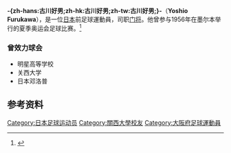 {{Football player infobox
| playername= 古川好男
| fullname = 古川好男
| nickname = 
| image = 
| dateofbirth = 1934年7月5日（76岁）
| cityofbirth =
| countryofbirth = [[日本|日本]][[大阪市|大阪]]
| height =
| currentclub  = 退休
| position = 门将
| youthyears =
| youthclubs = 明星高校<br>[[关西大学|关西大学]]
| years =
| clubs = 日本邓洛普
| caps(goals) =
| nationalyears = 1956-1962
| nationalteam = [[日本国家队|日本]]
| nationalcaps(goals) = {{0}}19 {{0}}{{0}}(0)
| manageryears =
| managerclubs =
}}

'''-{zh-hans:古川好男;zh-hk:古川好男;zh-tw:古川好男;}-'''（'''Yoshio Furukawa'''），是一位[[日本國家足球隊|日本]]前足球運動員，司职[[门将_(足球)|门将]]。他曾参与1956年在墨尔本举行的夏季奥运会足球比赛。<ref>{{cite web|publisher=Sports Reference|title=Yoshio Furukawa Biography and Statistics|url=http://www.sports-reference.com/olympics/athletes/fu/yoshio-furukawa-1.html|accessdate=2009-10-27|archive-date=2020-04-17|archive-url=https://web.archive.org/web/20200417211844/https://www.sports-reference.com/olympics/athletes/fu/yoshio-furukawa-1.html|dead-url=yes}}</ref>

===曾效力球会===
*明星高等学校
*关西大学
*日本邓洛普

==参考资料==
{{reflist}}

{{1956年奥运会男子足球日本参赛名单}}
[[Category:日本足球运动员|Category:日本足球运动员]]
[[Category:關西大學校友|Category:關西大學校友]]
[[Category:大阪府足球運動員|Category:大阪府足球運動員]]